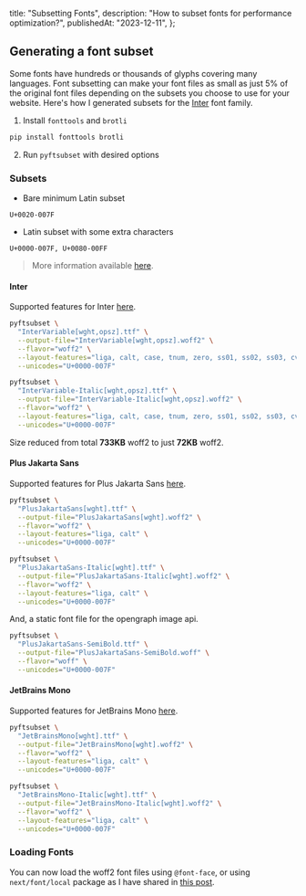   title: "Subsetting Fonts",
  description: "How to subset fonts for performance optimization?",
  publishedAt: "2023-12-11",
};

## Generating a font subset

Some fonts have hundreds or thousands of glyphs covering many languages. Font subsetting can make your font files as small as just 5% of the original font files depending on the subsets you choose to use for your website. Here's how I generated subsets for the [Inter](https://rsms.me/inter) font family.

1. Install `fonttools` and `brotli`

```sh
pip install fonttools brotli
```

2. Run `pyftsubset` with desired options

### Subsets

- Bare minimum Latin subset

```plaintext
U+0020-007F
```

- Latin subset with some extra characters

```plaintext
U+0000-007F, U+0080-00FF
```

> More information available [here](https://web.dev/articles/font-best-practices).

#### Inter

Supported features for Inter [here](https://rsms.me/inter#faq-technical-details).

```sh
pyftsubset \
  "InterVariable[wght,opsz].ttf" \
  --output-file="InterVariable[wght,opsz].woff2" \
  --flavor="woff2" \
  --layout-features="liga, calt, case, tnum, zero, ss01, ss02, ss03, cv05, cv08" \
  --unicodes="U+0000-007F"
```

```sh
pyftsubset \
  "InterVariable-Italic[wght,opsz].ttf" \
  --output-file="InterVariable-Italic[wght,opsz].woff2" \
  --flavor="woff2" \
  --layout-features="liga, calt, case, tnum, zero, ss01, ss02, ss03, cv05, cv08" \
  --unicodes="U+0000-007F"
```

Size reduced from total **733KB** woff2 to just **72KB** woff2.

#### Plus Jakarta Sans

Supported features for Plus Jakarta Sans [here](https://tokotype.github.io/plusjakarta-sans/).

```sh
pyftsubset \
  "PlusJakartaSans[wght].ttf" \
  --output-file="PlusJakartaSans[wght].woff2" \
  --flavor="woff2" \
  --layout-features="liga, calt" \
  --unicodes="U+0000-007F"
```

```sh
pyftsubset \
  "PlusJakartaSans-Italic[wght].ttf" \
  --output-file="PlusJakartaSans-Italic[wght].woff2" \
  --flavor="woff2" \
  --layout-features="liga, calt" \
  --unicodes="U+0000-007F"
```

And, a static font file for the opengraph image api.

```sh
pyftsubset \
  "PlusJakartaSans-SemiBold.ttf" \
  --output-file="PlusJakartaSans-SemiBold.woff" \
  --flavor="woff" \
  --unicodes="U+0000-007F"
```

#### JetBrains Mono

Supported features for JetBrains Mono [here](https://www.jetbrains.com/lp/mono/).

```sh
pyftsubset \
  "JetBrainsMono[wght].ttf" \
  --output-file="JetBrainsMono[wght].woff2" \
  --flavor="woff2" \
  --layout-features="liga, calt" \
  --unicodes="U+0000-007F"
```

```sh
pyftsubset \
  "JetBrainsMono-Italic[wght].ttf" \
  --output-file="JetBrainsMono-Italic[wght].woff2" \
  --flavor="woff2" \
  --layout-features="liga, calt" \
  --unicodes="U+0000-007F"
```

### Loading Fonts

You can now load the woff2 font files using `@font-face`, or using `next/font/local` package as I have shared in [this post](/blog/var-local-fonts-nextjs).
